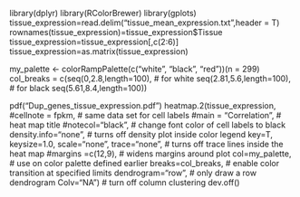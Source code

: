 library(dplyr)
library(RColorBrewer)
library(gplots)
tissue_expression=read.delim("tissue_mean_expression.txt",header = T)
rownames(tissue_expression)=tissue_expression$Tissue
tissue_expression=tissue_expression[,c(2:6)]
tissue_expression=as.matrix(tissue_expression)

my_palette <- colorRampPalette(c("white", "black", "red"))(n = 299)
col_breaks = c(seq(0,2.8,length=100),  # for white
  seq(2.81,5.6,length=100),           # for black
  seq(5.61,8.4,length=100))  

pdf("Dup_genes_tissue_expression.pdf")
heatmap.2(tissue_expression,
          #cellnote = fpkm,  # same data set for cell labels
          #main = "Correlation", # heat map title
          #notecol="black",      # change font color of cell labels to black
          density.info="none",  # turns off density plot inside color legend
          key=T, keysize=1.0,
          scale="none",
          trace="none",         # turns off trace lines inside the heat map
          #margins =c(12,9),     # widens margins around plot
          col=my_palette,       # use on color palette defined earlier
          breaks=col_breaks,    # enable color transition at specified limits
          dendrogram="row",     # only draw a row dendrogram
          Colv="NA")            # turn off column clustering
dev.off()



















































































